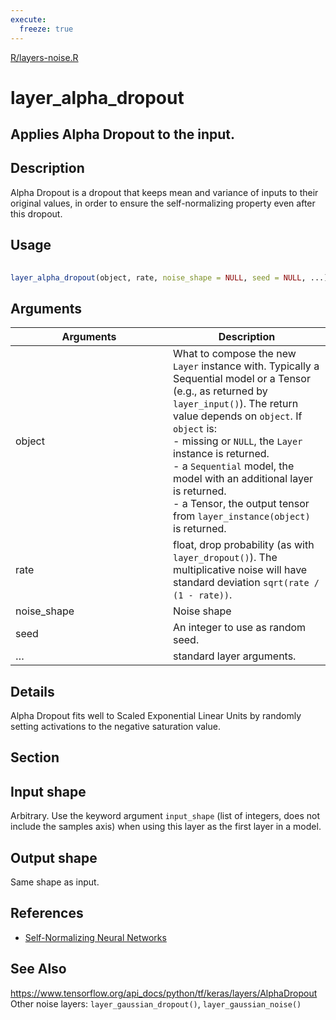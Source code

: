 ```yaml
---
execute:
  freeze: true
---
```


[R/layers-noise.R](https://github.com/rstudio/keras//blob/main/R/layers-noise.R#L107) 

# layer_alpha_dropout

## Applies Alpha Dropout to the input.

## Description
 Alpha Dropout is a dropout that keeps mean and variance of inputs to their original values, in order to ensure the self-normalizing property even after this dropout. 


## Usage
```r
 
layer_alpha_dropout(object, rate, noise_shape = NULL, seed = NULL, ...) 
```

## Arguments
|Arguments|Description|
|---|---|
| object | What to compose the new `Layer` instance with. Typically a Sequential model or a Tensor (e.g., as returned by `layer_input()`). The return value depends on `object`. If `object` is:  <br>- missing or `NULL`, the `Layer` instance is returned. <br>- a `Sequential` model, the model with an additional layer is returned. <br>- a Tensor, the output tensor from `layer_instance(object)` is returned.  |
| rate | float, drop probability (as with `layer_dropout()`). The multiplicative noise will have standard deviation `sqrt(rate / (1 - rate))`. |
| noise_shape | Noise shape |
| seed | An integer to use as random seed. |
| ... | standard layer arguments. |

## Details
 Alpha Dropout fits well to Scaled Exponential Linear Units by randomly setting activations to the negative saturation value. 

## Section

## Input shape

  Arbitrary. Use the keyword argument `input_shape` (list of integers, does not include the samples axis) when using this layer as the first layer in a model. 

## Output shape

  Same shape as input. 

## References

   

- [Self-Normalizing Neural Networks](https://arxiv.org/abs/1706.02515) 

 




## See Also
 [https://www.tensorflow.org/api_docs/python/tf/keras/layers/AlphaDropout](https://www.tensorflow.org/api_docs/python/tf/keras/layers/AlphaDropout)  Other noise layers:  `layer_gaussian_dropout()`, `layer_gaussian_noise()` 

